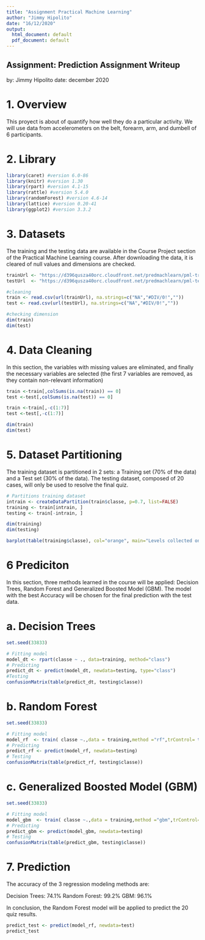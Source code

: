---
title: "Assignment Practical Machine Learning"
author: "Jimmy Hipolito"
date: "16/12/2020"
output:
  html_document: default
  pdf_document: default
---



## Assignment: Prediction Assignment Writeup

by:  Jimmy Hipolito
date: december 2020


# 1. Overview

This proyect is about of quantify how well they do a particular activity. We will use data from accelerometers on the belt, forearm, arm, and dumbell of 6 participants.


# 2. Library

```{r}

library(caret) #version 6.0-86
library(knitr) #version 1.30
library(rpart) #version 4.1-15
library(rattle) #version 5.4.0
library(randomForest) #version 4.6-14
library(lattice) #version 0.20-41
library(ggplot2) #version 3.3.2

```


# 3. Datasets

The training and the testing data are available in the Course Project section of the Practical Machine Learning course.  After downloading the data, it is cleared of null values and dimensions are checked.

```{r}

trainUrl <- "https://d396qusza40orc.cloudfront.net/predmachlearn/pml-training.csv"
testUrl  <- "https://d396qusza40orc.cloudfront.net/predmachlearn/pml-testing.csv"

#cleaning
train <- read.csv(url(trainUrl), na.strings=c("NA","#DIV/0!",""))
test <- read.csv(url(testUrl), na.strings=c("NA","#DIV/0!",""))

#checking dimension
dim(train)
dim(test)

```


# 4. Data Cleaning

In this section, the variables with missing values are eliminated, and finally the necessary variables are selected (the first 7 variables are removed, as they contain non-relevant information)

```{r}

train <-train[,colSums(is.na(train)) == 0]
test <-test[,colSums(is.na(test)) == 0]

train <-train[,-c(1:7)]
test <-test[,-c(1:7)]

dim(train)
dim(test)

```


# 5. Dataset Partitioning

The training dataset is partitioned in 2 sets: a Training set (70% of the data) and a Test set (30% of the data).  The testing dataset, composed of 20 cases, will only be used to resolve the final quiz.

```{r}

# Partitions training dataset
intrain <- createDataPartition(train$classe, p=0.7, list=FALSE)
training <- train[intrain, ]
testing <- train[-intrain, ]

dim(training)
dim(testing)

```
```{r}

barplot(table(training$classe), col="orange", main="Levels collected on 8 hours of activities", xlab="classe", ylab="Frequency")

```


# 6 Prediciton 

In this section, three methods learned in the course will be applied: Decision Trees, Random Forest and Generalized Boosted Model (GBM).  The model with the best Accuracy will be chosen for the final prediction with the test data. 


# a. Decision Trees

```{r}

set.seed(33833)

# Fitting model
model_dt <- rpart(classe ~ ., data=training, method="class")
# Predicting
predict_dt <- predict(model_dt, newdata=testing, type="class")
#Testing
confusionMatrix(table(predict_dt, testing$classe))

```

# b. Random Forest

```{r}

set.seed(33833)

# Fitting model
model_rf  <- train( classe ~.,data = training,method ="rf",trControl= trainControl(method="cv",number=3))
# Predicting
predict_rf <- predict(model_rf, newdata=testing)
# Testing
confusionMatrix(table(predict_rf, testing$classe))

```

# c. Generalized Boosted Model (GBM)

```{r}

set.seed(33833)

# Fitting model
model_gbm  <- train( classe ~.,data = training,method ="gbm",trControl= trainControl(method="repeatedcv",number=3,repeats=1),verbose=FALSE)
# Predicting
predict_gbm <- predict(model_gbm, newdata=testing)
# Testing
confusionMatrix(table(predict_gbm, testing$classe))


```


# 7. Prediction

The accuracy of the 3 regression modeling methods are:

Decision Trees:  74.1%
Random Forest:   99.2%
GBM:             96.1%

In conclusion, the Random Forest model will be applied to predict the 20 quiz results.

```{r}

predict_test <- predict(model_rf, newdata=test)
predict_test

```


